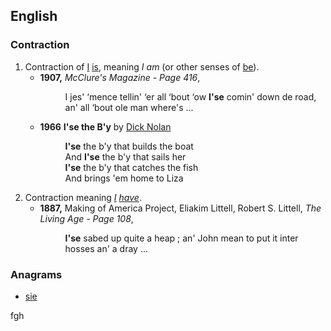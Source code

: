 ==English==

===Contraction===
{{en-cont}}

# Contraction of [[I]] [[is]], meaning ''I am'' (or other senses of [[be]]).
#* '''1907,''' ''McClure's Magazine - Page 416'', 
#*: I jes' ‘mence tellin' ‘er all ‘bout ‘ow '''I'se''' comin' down de road, an' all ‘bout ole man where's ...
#* '''1966''' '''I'se the B'y''' by [[w:Dick Nolan|Dick Nolan]]
#*: '''I'se''' the b'y that builds the boat
#*: And '''I'se''' the b'y that sails her
#*: '''I'se''' the b'y that catches the fish
#*: And brings 'em home to Liza
# Contraction meaning ''[[I]] [[have]]''.
#* '''1887,''' Making of America Project, Eliakim Littell, Robert S. Littell, ''The Living Age - Page 108'', 
#*: '''I'se''' sabed up quite a heap ; an' John mean to put it inter hosses an' a dray ...

===Anagrams===
* [[sie#English|sie]]
fgh